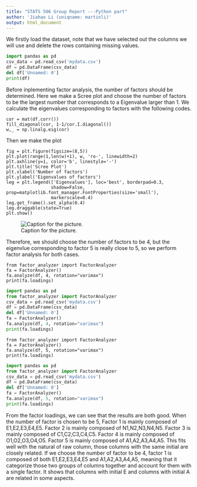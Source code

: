 ---
title: "STATS 506 Group Report ---Python part"
author: 'Jiahao Li (uniqname: martinli)'
output: html_document
---


We firstly load the dataset, note that we have selected out the columns we will use and delete the rows containing missing values.
```{python, python.reticulate=FALSE}
import pandas as pd
csv_data = pd.read_csv('mydata.csv')
df = pd.DataFrame(csv_data)
del df['Unnamed: 0']
print(df)
```

Before inplementing factor analysis, the number of factors should be determined. Here we make a Scree plot and choose the number of factors to be the largest number that corresponds to a Eigenvalue larger than 1. 
We calculate the eigenvalues corresponding to factors with the following codes.

```
cor = mat(df.corr())
fill_diagonal(cor, 1-1/cor.I.diagonal()) 
w,_ = np.linalg.eig(cor)
```

Then we make the plot
```
fig = plt.figure(figsize=(8,5))
plt.plot(range(1,len(w)+1), w, 'ro-', linewidth=2)
plt.axhline(y=1, color='b', linestyle='-')
plt.title('Scree Plot')
plt.xlabel('Number of factors')
plt.ylabel('Eigenvalues of factors')
leg = plt.legend(['Eigenvalues'], loc='best', borderpad=0.3, 
                 shadow=False, prop=matplotlib.font_manager.FontProperties(size='small'),
                 markerscale=0.4)
leg.get_frame().set_alpha(0.4)
leg.draggable(state=True)
plt.show()
```
![Caption for the picture.](scree.png)

Therefore, we should choose the number of factors to be 4, but the eigenvlue corresponding to factor 5 is really close to 5, so we perform factor analysis for both cases.

```
from factor_analyzer import FactorAnalyzer
fa = FactorAnalyzer()
fa.analyze(df, 4, rotation="varimax")
print(fa.loadings)
```

```{python echo=FALSE, python.reticulate=FALSE}
import pandas as pd
from factor_analyzer import FactorAnalyzer
csv_data = pd.read_csv('mydata.csv')
df = pd.DataFrame(csv_data)
del df['Unnamed: 0']
fa = FactorAnalyzer()
fa.analyze(df, 4, rotation="varimax")
print(fa.loadings)
```


```
from factor_analyzer import FactorAnalyzer
fa = FactorAnalyzer()
fa.analyze(df, 5, rotation="varimax")
print(fa.loadings)
```
```{python echo=FALSE, python.reticulate=FALSE}
import pandas as pd
from factor_analyzer import FactorAnalyzer
csv_data = pd.read_csv('mydata.csv')
df = pd.DataFrame(csv_data)
del df['Unnamed: 0']
fa = FactorAnalyzer()
fa.analyze(df, 5, rotation="varimax")
print(fa.loadings)
```
From the factor loadings, we can see that the results are both good. When the number of factor is chosen to be 5, Factor 1 is mainly composed of E1,E2,E3,E4,E5. Factor 2 is mainly composed of N1,N2,N3,N4,N5. Factor 3 is mainly composed of C1,C2,C3,C4,C5. Factor 4 is mainly composed of O1,O2,O3,O4,O5. Factor 5 is mainly composed of A1,A2,A3,A4,A5. This fits well with the natural of raw column, those columns with the same initial are closely related. If we choose  the number of factor to be 4, factor 1 is composed of both E1,E2,E3,E4,E5 and A1,A2,A3,A4,A5, meaning that it categorize those two groups of columns together and account for them with a single factor. It shows that columns with initial E and columns with initial A are related in some aspects.










